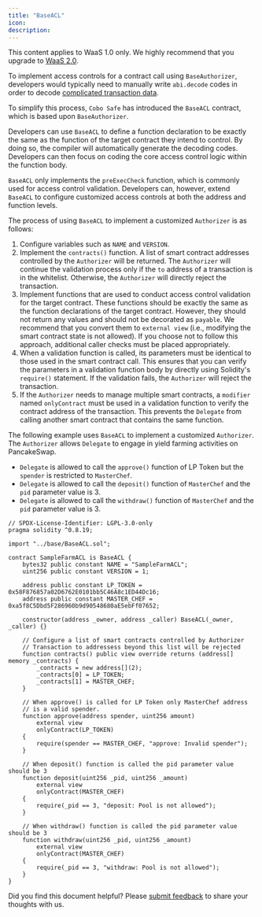 ```yaml
---
title: "BaseACL"
icon: 
description: 
---
```

<Note>This content applies to WaaS 1.0 only. We highly recommend that you upgrade to [WaaS 2.0](https://www.cobo.com/developers/v2/guides/overview/introduction).</Note>

To implement access controls for a contract call using `BaseAuthorizer`, developers would typically need to manually write `abi.decode` codes in order to decode [complicated transaction data](https://docs.soliditylang.org/en/latest/abi-spec.html).

To simplify this process, `Cobo Safe` has introduced the `BaseACL` contract, which is based upon `BaseAuthorizer`.

Developers can use `BaseACL` to define a function declaration to be exactly the same as the function of the target contract they intend to control. By doing so, the compiler will automatically generate the decoding codes. Developers can then focus on coding the core access control logic within the function body.

`BaseACL` only implements the `preExecCheck` function, which is commonly used for access control validation. Developers can, however, extend `BaseACL` to configure customized access controls at both the address and function levels.

The process of using `BaseACL` to implement a customized `Authorizer` is as follows: 

1. Configure variables such as `NAME` and `VERSION`.
2. Implement the `contracts()` function. A list of smart contract addresses controlled by the  `Authorizer` will be returned. The `Authorizer` will continue the validation process only if the `to` address of a transaction is in the whitelist. Otherwise, the `Authorizer` will directly reject the transaction.
3. Implement functions that are used to conduct access control validation for the target contract. These functions should be exactly the same as the function declarations of the target contract. However, they should not return any values and should not be decorated as `payable`. We recommend that you convert them to `external view` (i.e., modifying the smart contract state is not allowed). If you choose not to follow this approach, additional caller checks must be placed appropriately.
4. When a validation function is called, its parameters must be identical to those used in the smart contract call. This ensures that you can verify the parameters in a validation function body by directly using Solidity's `require()` statement. If the validation fails, the `Authorizer` will reject the transaction.
5. If the `Authorizer` needs to manage multiple smart contracts, a `modifier` named `onlyContract` must be used in a validation function to verify the contract address of the transaction. This prevents the `Delegate` from calling another smart contract that contains the same function.

The following example uses `BaseACL` to implement a customized `Authorizer`. The `Authorizer` allows `Delegate` to engage in yield farming activities on PancakeSwap.

* `Delegate` is allowed to call the `approve()` function of LP Token but the `spender` is restricted to `MasterChef`.
* `Delegate` is allowed to call the `deposit()` function of `MasterChef` and the `pid` parameter value is 3.
* `Delegate` is allowed to call the `withdraw()` function of `MasterChef` and the `pid` parameter value is 3.

```solidity
// SPDX-License-Identifier: LGPL-3.0-only
pragma solidity ^0.8.19;

import "../base/BaseACL.sol";

contract SampleFarmACL is BaseACL {
    bytes32 public constant NAME = "SampleFarmACL";
    uint256 public constant VERSION = 1;

    address public constant LP_TOKEN = 0x58F876857a02D6762E0101bb5C46A8c1ED44Dc16;
    address public constant MASTER_CHEF = 0xa5f8C5Dbd5F286960b9d90548680aE5ebFf07652;

    constructor(address _owner, address _caller) BaseACL(_owner, _caller) {}

    // Configure a list of smart contracts controlled by Authorizer
    // Transaction to addressess beyond this list will be rejected
    function contracts() public view override returns (address[] memory _contracts) {
        _contracts = new address[](2);
        _contracts[0] = LP_TOKEN;
        _contracts[1] = MASTER_CHEF;
    }

    // When approve() is called for LP Token only MasterChef address
    // is a valid spender.
    function approve(address spender, uint256 amount) 
        external view 
        onlyContract(LP_TOKEN)
    {
        require(spender == MASTER_CHEF, "approve: Invalid spender");
    }

    // When deposit() function is called the pid parameter value should be 3
    function deposit(uint256 _pid, uint256 _amount) 
        external view 
        onlyContract(MASTER_CHEF)
    {
        require(_pid == 3, "deposit: Pool is not allowed");
    }

    // When withdraw() function is called the pid parameter value should be 3
    function withdraw(uint256 _pid, uint256 _amount) 
        external view 
        onlyContract(MASTER_CHEF)
    {
        require(_pid == 3, "withdraw: Pool is not allowed");
    }
}
```

<Tip>Did you find this document helpful? Please [submit feedback](https://forms.zohopublic.com/cobo/form/DocumentFeedbackForm/formperma/QvLOhxJv1_JMsJ-1dleZ8Itb_7rzN-LtgvsDdxosoVI) to share your thoughts with us.</Tip>